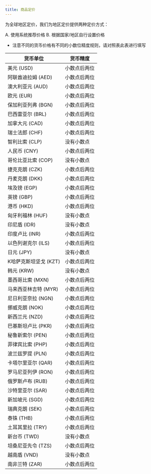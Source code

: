 ```yaml
---
title: 商品定价
---
```


<head>
  <meta name="robots" content="noindex" />
</head>

为全球地区定价，我们为地区定价提供两种定价方式：

A. 使用系统推荐价格
B. 根据国家/地区自行设置价格

* 注意不同的货币价格有不同的小数位精度规则，请对照表此表进行填写

|  货币单位  | 货币精度 | 
|  ----  | ----  |
|  美元 (USD) |  小数点后两位  | 
|  阿联酋迪拉姆 (AED) |  小数点后两位  | 
|  澳大利亚元 (AUD) |  小数点后两位  | 
|  欧元 (EUR) |  小数点后两位  | 
|  保加利亚列弗 (BGN) |  小数点后两位  | 
|  巴西雷亚尔 (BRL) |  小数点后两位  | 
|  加拿大元 (CAD) |  小数点后两位  | 
|  瑞士法郎 (CHF) |  小数点后两位  | 
|  智利比索 (CLP) |  没有小数点  | 
|  人民币 (CNY) |  小数点后两位  | 
|  哥伦比亚比索 (COP) |  没有小数点  | 
|  捷克克朗 (CZK) |  小数点后两位  | 
|  丹麦克朗 (DKK) |  小数点后两位  | 
|  埃及镑 (EGP) |  小数点后两位  | 
|  英镑 (GBP) |  小数点后两位  | 
|  港币 (HKD) |  小数点后两位  | 
|  匈牙利福林 (HUF) |  没有小数点  | 
|  印尼盾 (IDR) |  没有小数点  | 
|  印度卢比 (INR) |  小数点后两位  | 
|  以色列谢克尔 (ILS) |  小数点后两位  | 
|  日元 (JPY) |  没有小数点  | 
|  K哈萨克斯坦坚戈 (KZT) |  小数点后两位  | 
|  韩元 (KRW) |  没有小数点  | 
|  墨西哥比索 (MXN) |  小数点后两位  | 
|  马来西亚林吉特 (MYR) |  小数点后两位  | 
|  尼日利亚奈拉 (NGN) |  小数点后两位  | 
|  挪威克朗 (NOK) |  小数点后两位  | 
|  新西兰元 (NZD) |  小数点后两位  | 
|  巴基斯坦卢比 (PKR) |  小数点后两位  | 
|  秘鲁新索尔 (PEN) |  小数点后两位  | 
|  菲律宾比索 (PHP) |  小数点后两位  | 
|  波兰兹罗提 (PLN) |  小数点后两位  | 
|  卡塔尔里亚尔 (QAR) |  小数点后两位  | 
|  罗马尼亚列伊 (RON) |  小数点后两位  | 
|  俄罗斯卢布 (RUB) |  小数点后两位  | 
|  沙特里亚尔 (SAR) |  小数点后两位  | 
|  新加坡元 (SGD) |  小数点后两位 | 
|  瑞典克朗 (SEK) |  小数点后两位  | 
|  泰铢 (THB) |  小数点后两位  | 
|  土耳其里拉 (TRY) |  小数点后两位  | 
|  新台币 (TWD) |  没有小数点  | 
|  坦桑尼亚先令 (TZS) |  小数点后两位  | 
|  越南盾 (VND) |  没有小数点  | 
|  南非兰特 (ZAR) |  小数点后两位  | 
